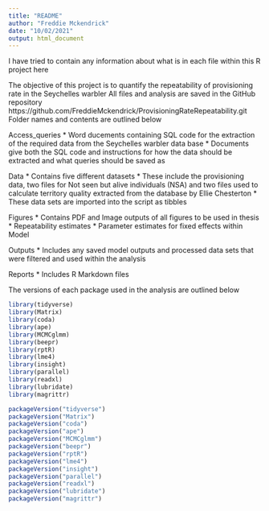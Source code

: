 ```yaml
---
title: "README"
author: "Freddie Mckendrick"
date: "10/02/2021"
output: html_document
---
```


I have tried to contain any information about what is in each file within this R project here 

The objective of this project is to quantify the repeatability of provisioning rate in the Seychelles warbler
All files and analysis are saved in the GitHub repository
https://github.com/FreddieMckendrick/ProvisioningRateRepeatability.git
Folder names and contents are outlined below 

Access_queries 
* Word ducements containing SQL code for the extraction of the required data from the Seychelles warbler data base
* Documents give both the SQL code and instructions for how the data should be extracted and what queries should be saved as 

Data
* Contains five different datasets
* These include the provisioning data, two files for Not seen but alive individuals (NSA) and two files used to calculate territory quality extracted from the database by Ellie Chesterton
* These data sets are imported into the script as tibbles 

Figures
* Contains PDF and Image outputs of all figures to be used in thesis 
* Repeatability estimates
* Parameter estimates for fixed effects within Model

Outputs 
* Includes any saved model outputs and processed data sets that were filtered and used within the analysis 

Reports
* Includes R Markdown files 


The versions of each package used in the analysis are outlined below 

```r
library(tidyverse)
library(Matrix)
library(coda)
library(ape)
library(MCMCglmm)
library(beepr)
library(rptR)
library(lme4)
library(insight)
library(parallel)
library(readxl)
library(lubridate)
library(magrittr)
```

```r
packageVersion("tidyverse")
packageVersion("Matrix")
packageVersion("coda")
packageVersion("ape")
packageVersion("MCMCglmm")
packageVersion("beepr")
packageVersion("rptR")
packageVersion("lme4")
packageVersion("insight")
packageVersion("parallel")
packageVersion("readxl")
packageVersion("lubridate")
packageVersion("magrittr")

```

